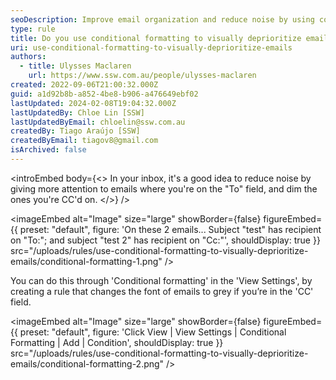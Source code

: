 ```yaml
---
seoDescription: Improve email organization and reduce noise by using conditional formatting to visually deprioritize emails where you're only CC'd.
type: rule
title: Do you use conditional formatting to visually deprioritize emails you're CC'd on?
uri: use-conditional-formatting-to-visually-deprioritize-emails
authors:
  - title: Ulysses Maclaren
    url: https://www.ssw.com.au/people/ulysses-maclaren
created: 2022-09-06T21:00:32.000Z
guid: a1d92b8b-a852-4be8-b906-a476649ebf02
lastUpdated: 2024-02-08T19:04:32.000Z
lastUpdatedBy: Chloe Lin [SSW]
lastUpdatedByEmail: chloelin@ssw.com.au
createdBy: Tiago Araújo [SSW]
createdByEmail: tiagov8@gmail.com
isArchived: false
---
```


<introEmbed
  body={<>
In your inbox, it's a good idea to reduce noise by giving more attention to emails where you're on the "To" field, and dim the ones you're CC'd on.
  </>}
/>

<imageEmbed
  alt="Image"
  size="large"
  showBorder={false}
  figureEmbed={{
    preset: "default",
    figure: 'On these 2 emails... Subject "test" has recipient on "To:"; and subject "test 2" has recipient on "Cc:"',
    shouldDisplay: true
  }}
  src="/uploads/rules/use-conditional-formatting-to-visually-deprioritize-emails/conditional-formatting-1.png"
/>

You can do this through 'Conditional formatting' in the 'View Settings', by creating a rule that changes the font of emails to grey if you’re in the 'CC' field.


<imageEmbed
  alt="Image"
  size="large"
  showBorder={false}
  figureEmbed={{
    preset: "default",
    figure: 'Click View | View Settings | Conditional Formatting | Add | Condition',
    shouldDisplay: true
  }}
  src="/uploads/rules/use-conditional-formatting-to-visually-deprioritize-emails/conditional-formatting-2.png"
/>
